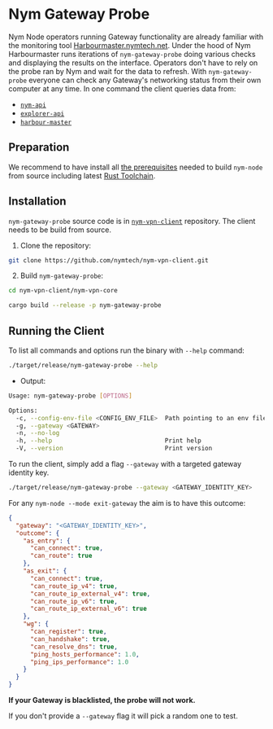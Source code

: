 # Nym Gateway Probe

Nym Node operators running Gateway functionality are already familiar with the monitoring tool [Harbourmaster.nymtech.net](https://harbourmaster.nymtech.net). Under the hood of Nym Harbourmaster runs iterations of `nym-gateway-probe` doing various checks and displaying the results on the interface. Operators don't have to rely on the probe ran by Nym and wait for the data to refresh. With `nym-gateway-probe` everyone can check any Gateway's networking status from their own computer at any time. In one command the client queries data from:

- [`nym-api`](https://validator.nymtech.net/api/v1/gateways)
- [`explorer-api`](https://explorer.nymtech.net/api/v1/gateways)
- [`harbour-master`](https://harbourmaster.nymtech.net/)


## Preparation

We recommend to have install all [the prerequisites](../binaries/building-nym.md#prerequisites) needed to build `nym-node` from source including latest [Rust Toolchain](https://www.rust-lang.org/tools/install).

## Installation

`nym-gateway-probe` source code is in [`nym-vpn-client`](https://github.com/nymtech/nym-vpn-client) repository. The client needs to be build from source.

1. Clone the repository:

```sh
git clone https://github.com/nymtech/nym-vpn-client.git
```

2. Build `nym-gateway-probe`:

```sh
cd nym-vpn-client/nym-vpn-core

cargo build --release -p nym-gateway-probe
```

## Running the Client

To list all commands and options run the binary with `--help` command:

```sh
./target/release/nym-gateway-probe --help
```

- Output:

```sh
Usage: nym-gateway-probe [OPTIONS]

Options:
  -c, --config-env-file <CONFIG_ENV_FILE>  Path pointing to an env file describing the network
  -g, --gateway <GATEWAY>
  -n, --no-log
  -h, --help                               Print help
  -V, --version                            Print version

```

To run the client, simply add a flag `--gateway` with a targeted gateway identity key.

```sh
./target/release/nym-gateway-probe --gateway <GATEWAY_IDENTITY_KEY>
```

For any `nym-node --mode exit-gateway` the aim is to have this outcome:

```json
{
  "gateway": "<GATEWAY_IDENTITY_KEY>",
  "outcome": {
    "as_entry": {
      "can_connect": true,
      "can_route": true
    },
    "as_exit": {
      "can_connect": true,
      "can_route_ip_v4": true,
      "can_route_ip_external_v4": true,
      "can_route_ip_v6": true,
      "can_route_ip_external_v6": true
    },
    "wg": {
      "can_register": true,
      "can_handshake": true,
      "can_resolve_dns": true,
      "ping_hosts_performance": 1.0,
      "ping_ips_performance": 1.0
    }
  }
}
```

**If your Gateway is blacklisted, the probe will not work.**

If you don't provide a `--gateway` flag it will pick a random one to test.

